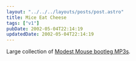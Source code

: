 ```yaml
---
layout: "../../../layouts/posts/post.astro"
title: Mice Eat Cheese
tags: ["v1"]
pubDate: 2002-05-04T22:14:19
updatedDate: 2002-05-04T22:14:19
---
```


Large collection of [Modest Mouse bootleg MP3s][1].

[1]: http://www.knerd.com/~bwillen/MMSounds.htm "Modest Mouse bootleg MP3s"
